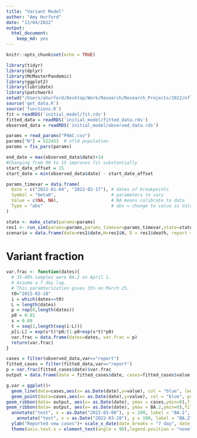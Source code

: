 ```yaml
---
title: "Variant Model"
author: "Amy Hurford"
date: "13/04/2022"
output: 
  html_document: 
    keep_md: yes
---
```


```r
knitr::opts_chunk$set(echo = TRUE)
```


```r
library(tidyr)
library(dplyr)
library(McMasterPandemic)
library(ggplot2)
library(lubridate)
library(patchwork)
setwd("/Users/ahurford/Desktop/Work/Research/Research_Projects/2022/nfld-macpan")
source('get_data.R')
source('functions.R')
fit = readRDS('initial_model/fit.rds')
fitted_data = readRDS('initial_model/fitted_data.rds')
observed_data = readRDS('initial_model/observed_data.rds')

params = read_params("PHAC.csv")
params["N"] = 522453  # nfld population
params = fix_pars(params)

end_date = max(observed_data$date)+14
#Changing from 90 to 15 improves fit substantially
start_date_offset = 15
start_date = min(observed_data$date) - start_date_offset

params_timevar = data.frame(
  Date = c("2022-01-04", "2022-02-17"), # dates of breakpoints
  Symbol = "beta0",                     # parameters to vary
  Value = c(NA, NA),                    # NA means calibrate to data
  Type = "abs"                          # abs = change to value in Value col
)

state <- make_state(params=params)
res1 <- run_sim(params=params,params_timevar=params_timevar,state=state, start_date=start_date, end_date=end_date)
scenario = data.frame(date=res1$date,H=res1$H, D = res1$death, report = res1$report)
```


# Variant fraction

```r
var.frac <- function(dates){
  # 35-40% samples were BA.2 on April 1.
  # Assume a 7 day lag.
  # This paramterization gives 35% on March 25. 
  t0="2022-02-10"
  i = which(dates==t0)
  L = length(dates)
  p = rep(0,length(dates))
  p0 = 0.01
  s = 0.09
  t = seq(1,length(seq(i:L)))
  p[i:L] = exp(s*t)*p0/(1-p0+exp(s*t)*p0)
  var.frac = data.frame(dates=dates, var.frac = p)
  return(var.frac)
} 
```

```r
cases = filter(observed_data,var=="report")
fitted_cases = filter(fitted_data,var=="report")
p = var.frac(fitted_cases$date)$var.frac
output = data.frame(date = fitted_cases$date, cases=fitted_cases$value, BA.2 = p*fitted_cases$value)

g.var = ggplot()+
  geom_line(data=cases,aes(x= as.Date(date),y=value), col = "blue", lwd=0.2)+
  geom_point(data=cases,aes(x= as.Date(date),y=value), col = "blue", pch=21, fill = "white")+
geom_ribbon(data= output, aes(x= as.Date(date), ymax = cases,ymin=0),fill = "darkblue", alpha = 0.3)+
geom_ribbon(data= output, aes(x= as.Date(date), ymax = BA.2,ymin=0),fill = "blue", alpha = 0.3)+
  annotate("text", x = as.Date("2022-03-08"), y = 200, label = "BA.1", col = "blue")+
    annotate("text", x = as.Date("2022-03-28"), y = 100, label = "BA.2", col="darkblue")+
  ylab("Reported new cases")+ scale_x_date(date_breaks = "7 day", date_labels = "%d %b", limits = c(as.Date("2021-12-01"), tail(as.Date(output$date),1)))+
  theme(axis.text.x = element_text(angle = 90),legend.position = "none")+xlab("")

```

